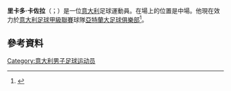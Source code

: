 '''里卡多·卡佐拉'''（{{lang-it|Riccardo Cazzola}}；{{bd|1985年|10月8日}}）是一位[[意大利|意大利]]足球運動員。在場上的位置是中場。他現在效力於[[意大利足球甲級聯賽|意大利足球甲級聯賽]]球隊[[亞特蘭大足球俱樂部|亞特蘭大足球俱樂部]]<ref>{{Cite web |url=http://aic.football.it/scheda/12975/cazzola-riccardo.htm |title=AIC profile |accessdate=2015-06-22 |archive-date=2016-03-05 |archive-url=https://web.archive.org/web/20160305012524/http://aic.football.it/scheda/12975/cazzola-riccardo.htm |dead-url=yes }}</ref>。
==參考資料==
{{Reflist}}

{{DEFAULTSORT: Cazzola, Riccardo}}
[[Category:意大利男子足球运动员|Category:意大利男子足球运动员]]

{{Sport-bio-stub}}
